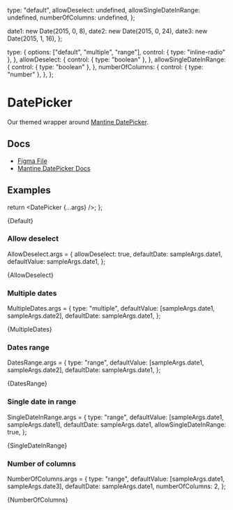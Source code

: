 
  type: "default",
  allowDeselect: undefined,
  allowSingleDateInRange: undefined,
  numberOfColumns: undefined,
};

  date1: new Date(2015, 0, 8),
  date2: new Date(2015, 0, 24),
  date3: new Date(2015, 1, 16),
};

  type: {
    options: ["default", "multiple", "range"],
    control: { type: "inline-radio" },
  },
  allowDeselect: {
    control: { type: "boolean" },
  },
  allowSingleDateInRange: {
    control: { type: "boolean" },
  },
  numberOfColumns: {
    control: { type: "number" },
  },
};

<Meta
  title="Inputs/DatePicker"
  component={DatePicker}
  args={args}
  argTypes={argTypes}
/>

# DatePicker

Our themed wrapper around [Mantine DatePicker](https://v6.mantine.dev/dates/date-picker/).

## Docs

- [Figma File](https://www.figma.com/file/cncRbkG7XJQs144EG9r9hM/Date-Picker?type=design&node-id=0-1&mode=design&t=v00tLhbD9OFEgy25-0)
- [Mantine DatePicker Docs](https://v6.mantine.dev/dates/date-picker/)

## Examples

  return <DatePicker {...args} />;
};


<Canvas>
  <Story name="Default">{Default}</Story>
</Canvas>

### Allow deselect

AllowDeselect.args = {
  allowDeselect: true,
  defaultDate: sampleArgs.date1,
  defaultValue: sampleArgs.date1,
};

<Canvas>
  <Story name="Allow deselect">{AllowDeselect}</Story>
</Canvas>

### Multiple dates

MultipleDates.args = {
  type: "multiple",
  defaultValue: [sampleArgs.date1, sampleArgs.date2],
  defaultDate: sampleArgs.date1,
};

<Canvas>
  <Story name="Multiple dates">{MultipleDates}</Story>
</Canvas>

### Dates range

DatesRange.args = {
  type: "range",
  defaultValue: [sampleArgs.date1, sampleArgs.date2],
  defaultDate: sampleArgs.date1,
};

<Canvas>
  <Story name="Dates range">{DatesRange}</Story>
</Canvas>

### Single date in range

SingleDateInRange.args = {
  type: "range",
  defaultValue: [sampleArgs.date1, sampleArgs.date1],
  defaultDate: sampleArgs.date1,
  allowSingleDateInRange: true,
};

<Canvas>
  <Story name="Single date in range">{SingleDateInRange}</Story>
</Canvas>

### Number of columns

NumberOfColumns.args = {
  type: "range",
  defaultValue: [sampleArgs.date1, sampleArgs.date3],
  defaultDate: sampleArgs.date1,
  numberOfColumns: 2,
};

<Canvas>
  <Story name="Number of columns">{NumberOfColumns}</Story>
</Canvas>
